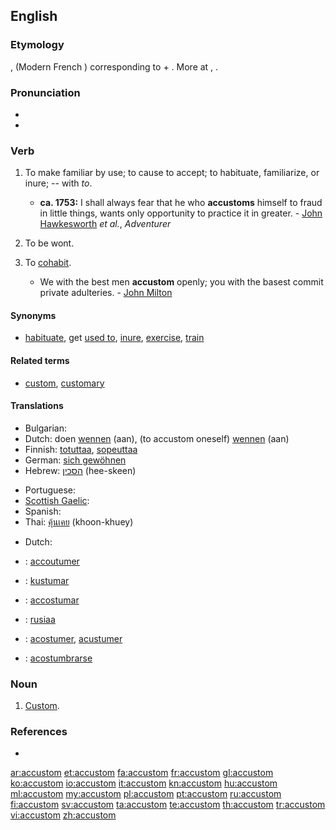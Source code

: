 ==English==

===Etymology===
{{etyl|fro}} {{term|acoustumer|lang=fro}}, {{term|acustumer|lang=fro}} (Modern French {{term|accoutumer|lang=fr}}) corresponding to {{term|a||to, toward|lang=fro}} + {{term|coustume|lang=fro|custom}}. More at {{term|custom|lang=en}}, {{term|costume|lang=en}}.

===Pronunciation===
* {{IPA|/ə.ˈkəs.təm/}}
* {{audio|en-us-accustom.ogg|Audio (US)}}

===Verb===
{{en-verb}}

# {{transitive}} To make familiar by use; to cause to accept; to habituate, familiarize, or inure; -- with ''to''.
#* '''ca. 1753:''' I shall always fear that he who '''accustoms''' himself to fraud in little things, wants only opportunity to practice it in greater. - [[w:John Hawkesworth|John Hawkesworth]] ''et al.'', ''Adventurer''
# {{context|intransitive|obsolete}} To be wont.
# {{context|intransitive|obsolete}} To [[cohabit]].
#* We with the best men '''accustom''' openly; you with the basest commit private adulteries. - [[w:John Milton|John Milton]]

====Synonyms====
* [[habituate]], get [[used to]], [[inure]], [[exercise]], [[train]]

====Related terms====
* [[custom]], [[customary]]

====Translations====
{{trans-top|To make familiar by use}}
* Bulgarian: {{t|bg|свиквам}}
* Dutch: doen [[wennen]] (aan), (to accustom oneself) [[wennen]] (aan)
* Finnish: [[totuttaa]], [[sopeuttaa]]
* German: [[sich gewöhnen]]
* Hebrew: [[הסכין]] (hee-skeen)
{{trans-mid}}
* Portuguese: {{t+|pt|acostumar}}
* [[Scottish Gaelic]]: {{t-|gd|cleachd|xs=Scottish Gaelic}}
* Spanish: {{t-|es|acostumbrarse}}
* Thai: [[คุ้นเคย]] (khoon-khuey)
{{trans-bottom}}

{{trans-top|To be wont}}
* Dutch: {{t+|nl|plegen}}
{{trans-mid}}
{{trans-bottom}}

{{trans-top|To cohabit}}
{{trans-mid}}
{{trans-bottom}}

{{checktrans-top}}
* {{ttbc|fr}}: [[accoutumer]]
* {{ttbc|io}}: [[kustumar]]
* {{ttbc|ia}}: [[accostumar]]
{{trans-mid}}
* {{ttbc|Isthmus Zapotec}}: [[rusiaa]]
* {{ttbc|fro}}: [[acostumer]], [[acustumer]]
* {{ttbc|es}}: [[acostumbrarse]]
{{trans-bottom}}

===Noun===
{{en-noun}}

# {{obsolete}} [[custom|Custom]].

===References===
* {{R:Webster 1913}}

[[ar:accustom]]
[[et:accustom]]
[[fa:accustom]]
[[fr:accustom]]
[[gl:accustom]]
[[ko:accustom]]
[[io:accustom]]
[[it:accustom]]
[[kn:accustom]]
[[hu:accustom]]
[[ml:accustom]]
[[my:accustom]]
[[pl:accustom]]
[[pt:accustom]]
[[ru:accustom]]
[[fi:accustom]]
[[sv:accustom]]
[[ta:accustom]]
[[te:accustom]]
[[th:accustom]]
[[tr:accustom]]
[[vi:accustom]]
[[zh:accustom]]